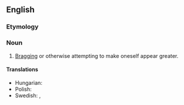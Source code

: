 ==English==

===Etymology===
{{prefix|en|self|promotion}}

===Noun===
{{en-noun|~}}

# [[brag|Bragging]] or otherwise attempting to make oneself appear greater.

====Translations====
{{trans-top|the act of promoting oneself}}
* Hungarian: {{t|hu|önreklámozás}}
* Polish: {{t|pl|autopromocja|f}}
* Swedish: {{t|sv|självpromotion|c}}, {{t|sv|självbefordran}}
{{trans-mid}}
{{trans-bottom}}